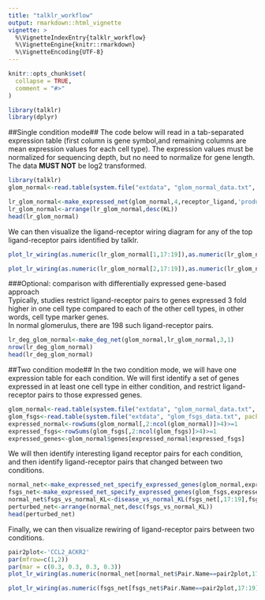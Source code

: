 ```yaml
---
title: "talklr_workflow"
output: rmarkdown::html_vignette
vignette: >
  %\VignetteIndexEntry{talklr_workflow}
  %\VignetteEngine{knitr::rmarkdown}
  %\VignetteEncoding{UTF-8}
---
```


```r
knitr::opts_chunk$set(
  collapse = TRUE,
  comment = "#>"
)
```

```r
library(talklr)
library(dplyr)
```

##Single condition mode##
The code below will read in a tab-separated expression table (first column is gene symbol,and remaining columns are mean expression values for each cell type). 
The expression values must be normalized for sequencing depth, but no need to normalize for gene length. The data __MUST NOT__ be log2 transformed.  
```r
library(talklr)
glom_normal<-read.table(system.file("extdata", "glom_normal_data.txt", package = "talklr"),header=T,sep="\t",stringsAsFactors =F)

lr_glom_normal<-make_expressed_net(glom_normal,4,receptor_ligand,'product',1)
lr_glom_normal<-arrange(lr_glom_normal,desc(KL))
head(lr_glom_normal)
```
We can then visualize the ligand-receptor wiring diagram for any of the top ligand-receptor pairs identified by talklr.  
```r
plot_lr_wiring(as.numeric(lr_glom_normal[1,17:19]),as.numeric(lr_glom_normal[1,20:22]),c("podo","mesa","endo"),1)

plot_lr_wiring(as.numeric(lr_glom_normal[2,17:19]),as.numeric(lr_glom_normal[2,20:22]),c("podo","mesa","endo"),1)
```  

###Optional: comparison with differentially expressed gene-based approach  
Typically, studies restrict ligand-receptor pairs to genes expressed 3 fold higher in one cell type compared to each of the other cell types, in other words, cell type marker genes.  
In normal glomerulus, there are 198 such ligand-receptor pairs.  
```r
lr_deg_glom_normal<-make_deg_net(glom_normal,lr_glom_normal,3,1)
nrow(lr_deg_glom_normal)
head(lr_deg_glom_normal)
```
##Two condition mode##
In the two condition mode, we will have one expression table for each condition. We will first identify a set of genes expressed in at least one cell type in either condition, and restrict ligand-receptor pairs to those expressed genes.  
```r
glom_normal<-read.table(system.file("extdata", "glom_normal_data.txt", package = "talklr"),header=T,sep="\t",stringsAsFactors =F)
glom_fsgs<-read.table(system.file("extdata", "glom_fsgs_data.txt", package = "talklr"),header=T,sep="\t",stringsAsFactors =F)
expressed_normal<-rowSums(glom_normal[,2:ncol(glom_normal)]>4)>=1
expressed_fsgs<-rowSums(glom_fsgs[,2:ncol(glom_fsgs)]>4)>=1
expressed_genes<-glom_normal$genes[expressed_normal|expressed_fsgs]
```

We will then identify interesting ligand receptor pairs for each condition, and then identify ligand-receptor pairs that changed between two conditions.  
```r
normal_net<-make_expressed_net_specify_expressed_genes(glom_normal,expressed_genes,receptor_ligand,'product')
fsgs_net<-make_expressed_net_specify_expressed_genes(glom_fsgs,expressed_genes,receptor_ligand,'product')
normal_net$fsgs_vs_normal_KL<-disease_vs_normal_KL(fsgs_net[,17:19],fsgs_net[,20:22],normal_net[,17:19],normal_net[,20:22],1,'produt')
perturbed_net<-arrange(normal_net,desc(fsgs_vs_normal_KL))
head(perturbed_net)
```
Finally, we can then visualize rewiring of ligand-receptor pairs between two conditions.  
```r
pair2plot<-'CCL2_ACKR2' 
par(mfrow=c(1,2))
par(mar = c(0.3, 0.3, 0.3, 0.3))
plot_lr_wiring(as.numeric(normal_net[normal_net$Pair.Name==pair2plot,17:19]),as.numeric(normal_net[normal_net$Pair.Name==pair2plot,20:22]),c("podo","mesa","endo"),1)

plot_lr_wiring(as.numeric(fsgs_net[fsgs_net$Pair.Name==pair2plot,17:19]),as.numeric(fsgs_net[fsgs_net$Pair.Name==pair2plot,20:22]),c("podo","mesa","endo"),1)
```


